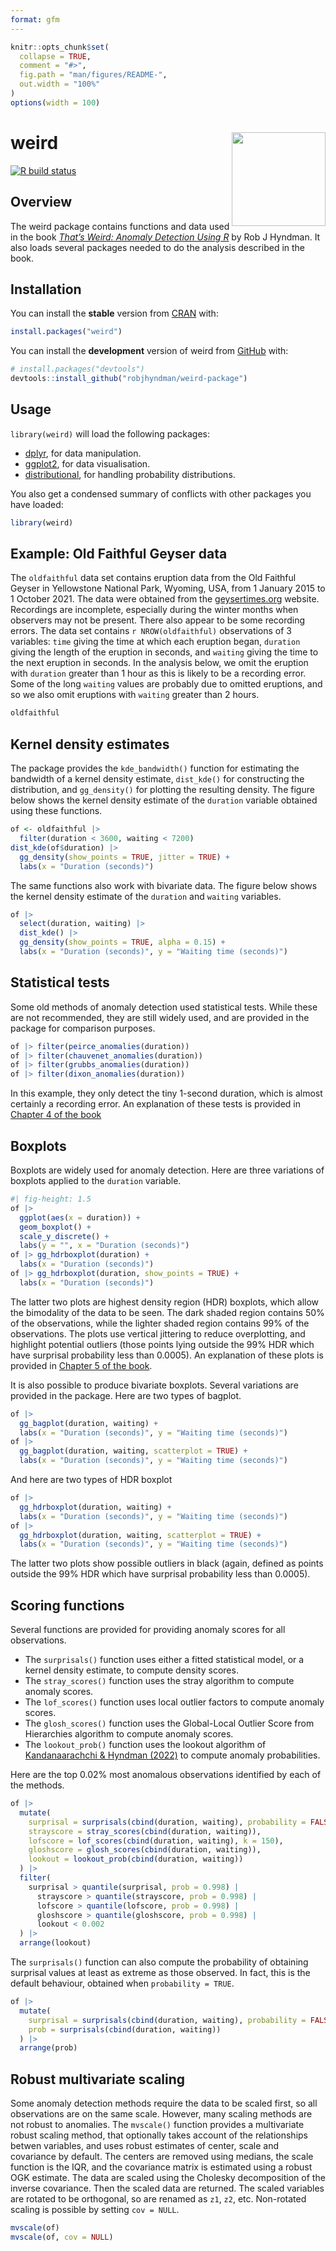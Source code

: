 ```yaml
---
format: gfm
---
```


<!-- README.md is generated from README.qmd. Please edit that file -->

```r
knitr::opts_chunk$set(
  collapse = TRUE,
  comment = "#>",
  fig.path = "man/figures/README-",
  out.width = "100%"
)
options(width = 100)
```

# weird  <img src="man/figures/weird-hex.png" align="right" width = 150 />

<!-- badges: start -->
[![R build status](https://github.com/robjhyndman/weird-package/workflows/R-CMD-check/badge.svg)](https://github.com/robjhyndman/weird-package/actions)
<!-- badges: end -->

## Overview

The weird package contains functions and data used in the book [*That's Weird: Anomaly Detection Using R*](https://OTexts.com/weird/) by Rob J Hyndman. It also loads several packages needed to do the analysis described in the book. 

## Installation

You can install the **stable** version from [CRAN](https://cran.r-project.org/package=weird) with:

``` r
install.packages("weird")
```

You can install the **development** version of weird from [GitHub](https://github.com/robjhyndman/weird-package) with:

``` r
# install.packages("devtools")
devtools::install_github("robjhyndman/weird-package")
```

## Usage

`library(weird)` will load the following packages:

* [dplyr](https://dplyr.tidyverse.org), for data manipulation.
* [ggplot2](https://ggplot2.tidyverse.org), for data visualisation.
* [distributional](https://cran.r-project.org/package=distributional), for handling probability distributions.

You also get a condensed summary of conflicts with other packages you have loaded:

```r
library(weird)
```


## Example: Old Faithful Geyser data

The `oldfaithful` data set contains eruption data from the Old Faithful Geyser in Yellowstone National Park, Wyoming, USA, from 1 January 2015 to 1 October 2021. The data were obtained from the [geysertimes.org](https://geysertimes.org) website. Recordings are incomplete, especially during the winter months when observers may not be present. There also appear to be some recording errors. The data set contains `r NROW(oldfaithful)` observations of 3 variables: `time` giving the time at which each eruption began, `duration` giving the length of the eruption in seconds, and `waiting` giving the time to the next eruption in seconds. In the analysis below, we omit the eruption with `duration` greater than 1 hour as this is likely to be a recording error. Some of the long `waiting` values are probably due to omitted eruptions, and so we also omit eruptions with `waiting` greater than 2 hours.

```r
oldfaithful
```

## Kernel density estimates

The package provides the `kde_bandwidth()` function for estimating the bandwidth of a kernel density estimate, `dist_kde()` for constructing the distribution, and `gg_density()` for plotting the resulting density. The figure below shows the kernel density estimate of the `duration` variable obtained using these functions. 

```r
of <- oldfaithful |>
  filter(duration < 3600, waiting < 7200)
dist_kde(of$duration) |>
  gg_density(show_points = TRUE, jitter = TRUE) +
  labs(x = "Duration (seconds)")
```

The same functions also work with bivariate data. The figure below shows the kernel density estimate of the `duration` and `waiting` variables.

```r
of |>
  select(duration, waiting) |>
  dist_kde() |>
  gg_density(show_points = TRUE, alpha = 0.15) +
  labs(x = "Duration (seconds)", y = "Waiting time (seconds)")
```

## Statistical tests

Some old methods of anomaly detection used statistical tests. While these are not recommended, they are still widely used, and are provided in the package for comparison purposes.

```r
of |> filter(peirce_anomalies(duration))
of |> filter(chauvenet_anomalies(duration))
of |> filter(grubbs_anomalies(duration))
of |> filter(dixon_anomalies(duration))
```

In this example, they only detect the tiny 1-second duration, which is almost certainly a recording error. An explanation of these tests is provided in [Chapter 4 of the book](https://otexts.com/weird/04-tests.html)

## Boxplots

Boxplots are widely used for anomaly detection. Here are three variations of boxplots applied to the `duration` variable.

```r
#| fig-height: 1.5
of |>
  ggplot(aes(x = duration)) +
  geom_boxplot() +
  scale_y_discrete() +
  labs(y = "", x = "Duration (seconds)")
of |> gg_hdrboxplot(duration) +
  labs(x = "Duration (seconds)")
of |> gg_hdrboxplot(duration, show_points = TRUE) +
  labs(x = "Duration (seconds)")
```

The latter two plots are highest density region (HDR) boxplots, which allow the bimodality of the data to be seen. The dark shaded region contains 50% of the observations, while the lighter shaded region contains 99% of the observations. The plots use vertical jittering to reduce overplotting, and highlight potential outliers (those points lying outside the 99% HDR which have surprisal probability less than 0.0005). An explanation of these plots is provided in [Chapter 5 of the book](https://otexts.com/weird/05-boxplots.html).

It is also possible to produce bivariate boxplots. Several variations are provided in the package. Here are two types of bagplot.

```r
of |>
  gg_bagplot(duration, waiting) +
  labs(x = "Duration (seconds)", y = "Waiting time (seconds)")
of |>
  gg_bagplot(duration, waiting, scatterplot = TRUE) +
  labs(x = "Duration (seconds)", y = "Waiting time (seconds)")
```

And here are two types of HDR boxplot

```r
of |>
  gg_hdrboxplot(duration, waiting) +
  labs(x = "Duration (seconds)", y = "Waiting time (seconds)")
of |>
  gg_hdrboxplot(duration, waiting, scatterplot = TRUE) +
  labs(x = "Duration (seconds)", y = "Waiting time (seconds)")
```

The latter two plots show possible outliers in black (again, defined as points outside the 99% HDR which have surprisal probability less than 0.0005).

## Scoring functions

Several functions are provided for providing anomaly scores for all observations. 

* The `surprisals()` function uses either a fitted statistical model, or a kernel density estimate, to compute density scores.
* The `stray_scores()` function uses the stray algorithm to compute anomaly scores.
* The `lof_scores()` function uses local outlier factors to compute anomaly scores.
* The `glosh_scores()` function uses the Global-Local Outlier Score from Hierarchies algorithm to compute anomaly scores.
* The `lookout_prob()` function uses the lookout algorithm of [Kandanaarachchi & Hyndman (2022)]( https://robjhyndman.com/publications/lookout/) to compute anomaly probabilities.

Here are the top 0.02% most anomalous observations identified by each of the methods.

```r
of |>
  mutate(
    surprisal = surprisals(cbind(duration, waiting), probability = FALSE),
    strayscore = stray_scores(cbind(duration, waiting)),
    lofscore = lof_scores(cbind(duration, waiting), k = 150),
    gloshscore = glosh_scores(cbind(duration, waiting)),
    lookout = lookout_prob(cbind(duration, waiting))
  ) |>
  filter(
    surprisal > quantile(surprisal, prob = 0.998) |
      strayscore > quantile(strayscore, prob = 0.998) |
      lofscore > quantile(lofscore, prob = 0.998) |
      gloshscore > quantile(gloshscore, prob = 0.998) |
      lookout < 0.002
  ) |>
  arrange(lookout)
```

The `surprisals()` function can also compute the probability of obtaining surprisal values at least as extreme as those observed. In fact, this is the default behaviour, obtained
when `probability = TRUE`.

```r
of |>
  mutate(
    surprisal = surprisals(cbind(duration, waiting), probability = FALSE),
    prob = surprisals(cbind(duration, waiting))
  ) |>
  arrange(prob)
```

## Robust multivariate scaling

Some anomaly detection methods require the data to be scaled first, so all observations are on the same scale. However, many scaling methods are not robust to anomalies. The `mvscale()` function provides a multivariate robust scaling method, that optionally takes account of the relationships betwen variables, and uses robust estimates of center, scale and covariance by default. The centers are removed using medians, the scale function is the IQR, and the covariance matrix is estimated using a robust OGK estimate. The data are scaled using the Cholesky decomposition of the inverse covariance. Then the scaled data are returned. The scaled variables are rotated to be orthogonal, so are renamed as `z1`, `z2`, etc. Non-rotated scaling is possible by setting `cov = NULL`.

```r
mvscale(of)
mvscale(of, cov = NULL)
```
